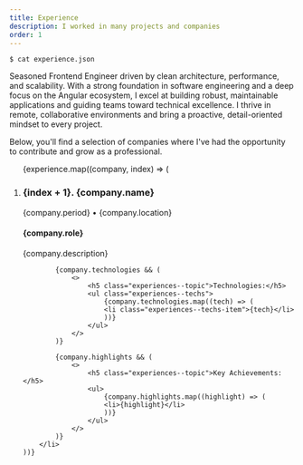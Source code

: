 ```yaml
---
title: Experience
description: I worked in many projects and companies
order: 1
---
```


<pre class="command"><code>$ cat experience.json</code></pre>

Seasoned Frontend Engineer driven by clean architecture, performance, and scalability. With a strong foundation in software engineering and a deep focus on the Angular ecosystem, I excel at building robust, maintainable applications and guiding teams toward technical excellence. I thrive in remote, collaborative environments and bring a proactive, detail-oriented mindset to every project.

Below, you'll find a selection of companies where I've had the opportunity to contribute and grow as a professional.

<ol class="experiences">
    {experience.map((company, index) => (
        <li>
            <h3 class="experiences--title">{index + 1}. {company.name}</h3>
            <p class="experiences--subtitle">{company.period} • {company.location}</p>
            <h4 class="experiences--role">{company.role}</h4>
            <p class="text-gray-300 leading-relaxed">{company.description}</p>
            
            {company.technologies && (
                <>
                    <h5 class="experiences--topic">Technologies:</h5>
                    <ul class="experiences--techs">
                        {company.technologies.map((tech) => (
                        <li class="experiences--techs-item">{tech}</li>
                        ))}
                    </ul>
                </>
            )}
            
            {company.highlights && (
                <>
                    <h5 class="experiences--topic">Key Achievements:</h5>
                    <ul>
                        {company.highlights.map((highlight) => (
                        <li>{highlight}</li>
                        ))}
                    </ul>
                </>
            )}
        </li>
    ))}
</ol>